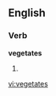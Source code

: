 ==English==

===Verb===
'''vegetates'''

# {{third-person singular of|[[vegetate]]}}

[[vi:vegetates]]